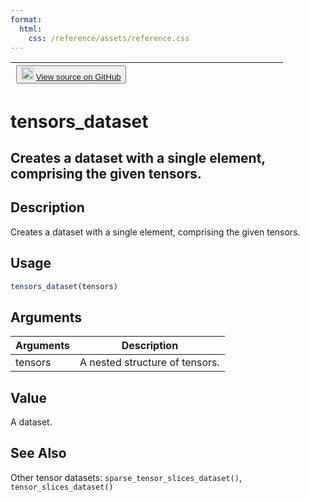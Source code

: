 ```yaml
---
format:
  html:
    css: /reference/assets/reference.css
---
```


| <button class="button"> ![](/reference/assets/GitHub-Mark-32px.png){width="20"} [View source on GitHub](https://github.com/rstudio/tfdatasets//blob/main/R/tensors_dataset.R#L24) </button> |
|:------------------------------:|:--------------------------------------:|

# tensors_dataset

## Creates a dataset with a single element, comprising the given tensors.

## Description
Creates a dataset with a single element, comprising the given tensors. 


## Usage
```r
tensors_dataset(tensors) 
```

## Arguments
|Arguments|Description|
|---|---|
| tensors | A nested structure of tensors. |



## Value
A dataset. 



## See Also
Other tensor datasets:  `sparse_tensor_slices_dataset()`, `tensor_slices_dataset()`

